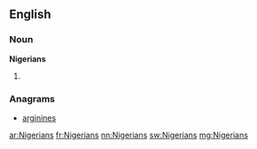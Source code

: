 ==English==

===Noun===
'''Nigerians'''

# {{plural of|[[Nigerian]]}}

===Anagrams===
* [[arginines#English|arginines]]

[[ar:Nigerians]]
[[fr:Nigerians]]
[[nn:Nigerians]]
[[sw:Nigerians]]
[[mg:Nigerians]]